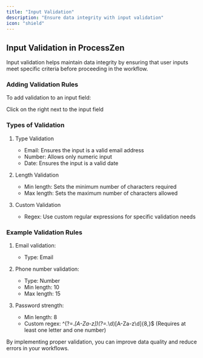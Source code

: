 ```yaml
---
title: "Input Validation"
description: "Ensure data integrity with input validation"
icon: "shield"
---
```


## Input Validation in ProcessZen

Input validation helps maintain data integrity by ensuring that user inputs meet specific criteria before proceeding in the workflow.

### Adding Validation Rules

To add validation to an input field:

Click on the <Icon icon="gear" iconType="solid" /> right next to the input field

### Types of Validation

1. Type Validation

   - Email: Ensures the input is a valid email address
   - Number: Allows only numeric input
   - Date: Ensures the input is a valid date

2. Length Validation

   - Min length: Sets the minimum number of characters required
   - Max length: Sets the maximum number of characters allowed

3. Custom Validation
   - Regex: Use custom regular expressions for specific validation needs

### Example Validation Rules

1. Email validation:

   - Type: Email

2. Phone number validation:

   - Type: Number
   - Min length: 10
   - Max length: 15

3. Password strength:
   - Min length: 8
   - Custom regex: ^(?=._[A-Za-z])(?=._\d)[A-Za-z\d]{8,}$
     (Requires at least one letter and one number)

By implementing proper validation, you can improve data quality and reduce errors in your workflows.
